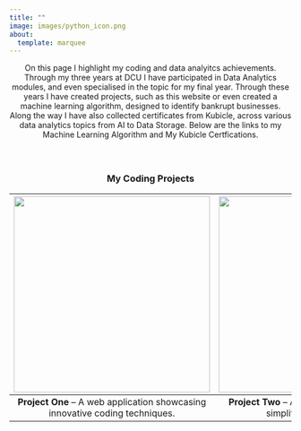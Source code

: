 ```yaml
---
title: ""
image: images/python_icon.png
about:
  template: marquee
---
```


<style>
  /* Adjust the hero image size in the marquee template */
  .marquee .hero-image img {
    max-width: 50%; /* Adjust as needed */
    height: auto;
    margin: auto;
  }

  /* Hover effect for clickable images in the table */
  table img {
    transition: transform 0.3s ease;
    cursor: pointer;
  }
  table img:hover {
    transform: translateY(-10px);
  }
</style>

<div style="text-align: center;">


On this page I highlight my coding and data analyitcs achievements. Through my three years at DCU I have participated in Data Analytics modules, and even specialised in the topic for my final year. Through these years I have created projects, such as this website or even created a machine learning algorithm, designed to identify bankrupt businesses. Along the way I have also collected certificates from Kubicle, across various data analytics topics from AI to Data Storage. Below are the links to my Machine Learning Algorithm and My Kubicle Certfications.

<div style="clear: both; margin-top: 60px;"></div>

<!-- My Coding Projects Section -->
<center>
  <h3>My Coding Projects</h3>
</center>

<div style="text-align: center;">

| [![](images/kubicle.png){width="350px"}](college_work.qmd) | [![](images/machine_learning.png){width="350px"}](college_work.qmd) |
|:----------------------------------:|:----------------------------------:|
| **Project One** – A web application showcasing innovative coding techniques. | **Project Two** – An automation tool I built to simplify everyday tasks. |

</div>